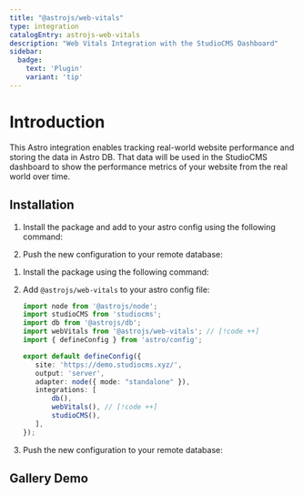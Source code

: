 ```yaml
---
title: "@astrojs/web-vitals"
type: integration
catalogEntry: astrojs-web-vitals
description: "Web Vitals Integration with the StudioCMS Dashboard"
sidebar:
  badge: 
    text: 'Plugin'
    variant: 'tip'
---
```



# Introduction

This Astro integration enables tracking real-world website performance and storing the data in Astro DB. That data will be used in the StudioCMS dashboard to show the performance metrics of your website from the real world over time.

## Installation
<Tabs syncKey="Installation">
  <TabItem label="Astro Method">
<Steps>

1. Install the package and add to your astro config using the following command:

   <PackageManagers type="exec" pkg="astro" args="add @astrojs/web-vitals" />

2. Push the new configuration to your remote database:

   <PackageManagers type="exec" pkg="astro" args="db push" />

</Steps>
  </TabItem>
  <TabItem label="Manual Method">
<Steps>

1. Install the package using the following command:

   <PackageManagers pkg="@astrojs/web-vitals" />

2. Add `@astrojs/web-vitals` to your astro config file:

   ```ts twoslash title="astro.config.mjs"
   import node from '@astrojs/node';
   import studioCMS from 'studiocms';
   import db from '@astrojs/db';
   import webVitals from '@astrojs/web-vitals'; // [!code ++]
   import { defineConfig } from 'astro/config';

   export default defineConfig({
      site: 'https://demo.studiocms.xyz/',
      output: 'server',
      adapter: node({ mode: "standalone" }),
      integrations: [
          db(),
          webVitals(), // [!code ++]
          studioCMS(),
      ],
   });
   ```

   <PackageManagers pkg="@astrojs/web-vitals" />

3. Push the new configuration to your remote database:

   <PackageManagers type="exec" pkg="astro" args="db push" />

</Steps>
</TabItem>
</Tabs>


## Gallery Demo

<Gallery galleryImages={webVitalsImages} />